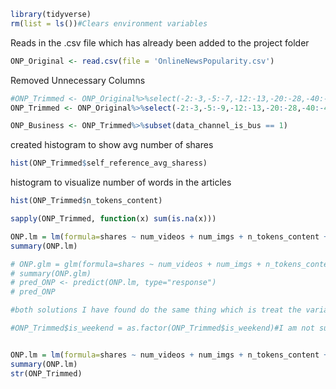 ```r
library(tidyverse)
rm(list = ls())#Clears environment variables
```


Reads in the .csv file which has already been added to the project folder
```r
ONP_Original <- read.csv(file = 'OnlineNewsPopularity.csv')
```

Removed Unnecessary Columns
```r
#ONP_Trimmed <- ONP_Original%>%select(-2:-3,-5:-7,-12:-13,-20:-28,-40:-44)
ONP_Trimmed <- ONP_Original%>%select(-2:-3,-5:-9,-12:-13,-20:-28,-40:-44)
```


```r
ONP_Business <- ONP_Trimmed%>%subset(data_channel_is_bus == 1)
```

created histogram to show avg number of shares
```r
hist(ONP_Trimmed$self_reference_avg_sharess)
```

histogram to visualize number of words in the articles 
```r
hist(ONP_Trimmed$n_tokens_content)
```
```r
sapply(ONP_Trimmed, function(x) sum(is.na(x)))
```

```r
ONP.lm = lm(formula=shares ~ num_videos + num_imgs + n_tokens_content + rate_positive_words+rate_negative_words, data = ONP_Trimmed)
summary(ONP.lm)
```
```r
# ONP.glm = glm(formula=shares ~ num_videos + num_imgs + n_tokens_content + rate_positive_words+rate_negative_words, data = ONP_Trimmed)
# summary(ONP.glm)
# pred_ONP <- predict(ONP.lm, type="response")
# pred_ONP
```
```r
#both solutions I have found do the same thing which is treat the variable as a factor. Either by changing it to a factor before running the model or buy specifying that you want that variable treated as a factor in the model. 

#ONP_Trimmed$is_weekend = as.factor(ONP_Trimmed$is_weekend)#I am not sure if this is working correctly but I read that as long as the variable is a factor, R will know it is being looked at categorically 


ONP.lm = lm(formula=shares ~ num_videos + num_imgs + n_tokens_content + rate_positive_words+rate_negative_words+is_weekend+factor(weekday_is_saturday), data = ONP_Trimmed)
summary(ONP.lm)
str(ONP_Trimmed)
```


